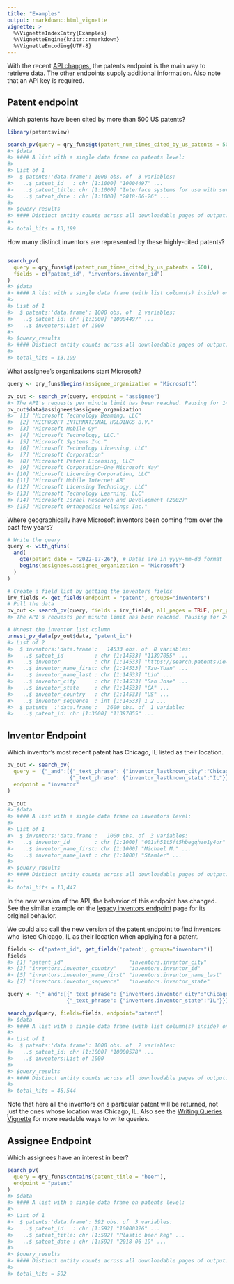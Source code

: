 ```yaml
---
title: "Examples"
output: rmarkdown::html_vignette
vignette: >
  %\VignetteIndexEntry{Examples}
  %\VignetteEngine{knitr::rmarkdown}
  %\VignetteEncoding{UTF-8}
---
```




With the recent [API changes](api-changes.html), the patents endpoint is the main way to retrieve data. The other 
endpoints supply additional information.  Also note that an API key is required.

## Patent endpoint

Which patents have been cited by more than 500 US patents?


``` r
library(patentsview)

search_pv(query = qry_funs$gt(patent_num_times_cited_by_us_patents = 500))
#> $data
#> #### A list with a single data frame on patents level:
#> 
#> List of 1
#>  $ patents:'data.frame':	1000 obs. of  3 variables:
#>   ..$ patent_id   : chr [1:1000] "10004497" ...
#>   ..$ patent_title: chr [1:1000] "Interface systems for use with surgical ins"..
#>   ..$ patent_date : chr [1:1000] "2018-06-26" ...
#> 
#> $query_results
#> #### Distinct entity counts across all downloadable pages of output:
#> 
#> total_hits = 13,199
```

How many distinct inventors are represented by these highly-cited patents?


``` r

search_pv(
  query = qry_funs$gt(patent_num_times_cited_by_us_patents = 500),
  fields = c("patent_id", "inventors.inventor_id")
)
#> $data
#> #### A list with a single data frame (with list column(s) inside) on patents level:
#> 
#> List of 1
#>  $ patents:'data.frame':	1000 obs. of  2 variables:
#>   ..$ patent_id: chr [1:1000] "10004497" ...
#>   ..$ inventors:List of 1000
#> 
#> $query_results
#> #### Distinct entity counts across all downloadable pages of output:
#> 
#> total_hits = 13,199
```
What assignee's organizations start Microsoft?


``` r
query <- qry_funs$begins(assignee_organization = "Microsoft")

pv_out <- search_pv(query, endpoint = "assignee")
#> The API's requests per minute limit has been reached. Pausing for 14 seconds before continuing.
pv_out$data$assignees$assignee_organization
#>  [1] "Microsoft Technology Beaming, LLC"               
#>  [2] "MICROSOFT INTERNATIONAL HOLDINGS B.V."           
#>  [3] "Microsoft Mobile Oy"                             
#>  [4] "Microsoft Technology, LLC."                      
#>  [5] "Microsoft Systems Inc."                          
#>  [6] "Microsoft Technology Licensing, LLC"             
#>  [7] "Microsoft Corporation"                           
#>  [8] "Microsoft Patent Licensing, LLC"                 
#>  [9] "Microsoft Corporation—One Microsoft Way"         
#> [10] "Microsoft Licencing Corporation, LLC"            
#> [11] "Microsoft Mobile Internet AB"                    
#> [12] "Microsoft Licensing Technology, LLC"             
#> [13] "Microsoft Technology Learning, LLC"              
#> [14] "Microsoft Israel Research and Development (2002)"
#> [15] "Microsoft Orthopedics Holdings Inc."
```

Where geographically have Microsoft inventors been coming from over the past few years?


``` r
# Write the query
query <- with_qfuns(
  and(
    gte(patent_date = "2022-07-26"), # Dates are in yyyy-mm-dd format
    begins(assignees.assignee_organization = "Microsoft")
  )
)

# Create a field list by getting the inventors fields
inv_fields <- get_fields(endpoint = "patent", groups="inventors")
# Pull the data
pv_out <- search_pv(query, fields = inv_fields, all_pages = TRUE, per_page = 1000)
#> The API's requests per minute limit has been reached. Pausing for 24 seconds before continuing.

# Unnest the inventor list column
unnest_pv_data(pv_out$data, "patent_id")
#> List of 2
#>  $ inventors:'data.frame':	14533 obs. of  8 variables:
#>   ..$ patent_id          : chr [1:14533] "11397055" ...
#>   ..$ inventor           : chr [1:14533] "https://search.patentsview.org/api/"..
#>   ..$ inventor_name_first: chr [1:14533] "Tzu-Yuan" ...
#>   ..$ inventor_name_last : chr [1:14533] "Lin" ...
#>   ..$ inventor_city      : chr [1:14533] "San Jose" ...
#>   ..$ inventor_state     : chr [1:14533] "CA" ...
#>   ..$ inventor_country   : chr [1:14533] "US" ...
#>   ..$ inventor_sequence  : int [1:14533] 1 2 ...
#>  $ patents  :'data.frame':	3600 obs. of  1 variable:
#>   ..$ patent_id: chr [1:3600] "11397055" ...
```

## Inventor Endpoint

Which inventor's most recent patent has Chicago, IL listed as their location.


``` r
pv_out <- search_pv(
  query = '{"_and":[{"_text_phrase": {"inventor_lastknown_city":"Chicago"}},
                    {"_text_phrase": {"inventor_lastknown_state":"IL"}}]}',
  endpoint = "inventor"
)

pv_out
#> $data
#> #### A list with a single data frame on inventors level:
#> 
#> List of 1
#>  $ inventors:'data.frame':	1000 obs. of  3 variables:
#>   ..$ inventor_id        : chr [1:1000] "001sh51t5ft5hbegqhzo1y4or" ...
#>   ..$ inventor_name_first: chr [1:1000] "Michael M." ...
#>   ..$ inventor_name_last : chr [1:1000] "Stamler" ...
#> 
#> $query_results
#> #### Distinct entity counts across all downloadable pages of output:
#> 
#> total_hits = 13,447
```
 In the new version of the API, the behavior of this endpoint has changed.  See the similar example
on the [legacy inventors endpoint](https://patentsview.org/apis/api-endpoints/inventors) page
for its original behavior.

We could also call the new version of the patent endpoint to find inventors who listed
Chicago, IL as their location when applying for a patent.


``` r
fields <- c("patent_id", get_fields('patent', groups="inventors"))
fields
#> [1] "patent_id"                     "inventors.inventor_city"      
#> [3] "inventors.inventor_country"    "inventors.inventor_id"        
#> [5] "inventors.inventor_name_first" "inventors.inventor_name_last" 
#> [7] "inventors.inventor_sequence"   "inventors.inventor_state"

query <- '{"_and":[{"_text_phrase": {"inventors.inventor_city":"Chicago"}},
                   {"_text_phrase": {"inventors.inventor_state":"IL"}}]}'

search_pv(query, fields=fields, endpoint="patent")
#> $data
#> #### A list with a single data frame (with list column(s) inside) on patents level:
#> 
#> List of 1
#>  $ patents:'data.frame':	1000 obs. of  2 variables:
#>   ..$ patent_id: chr [1:1000] "10000578" ...
#>   ..$ inventors:List of 1000
#> 
#> $query_results
#> #### Distinct entity counts across all downloadable pages of output:
#> 
#> total_hits = 46,544
```

Note that here all the inventors on a particular patent will be returned, not just the ones whose
location was Chicago, IL.  Also see the [Writing Queries Vignette](writing-queries.html) for more readable ways
to write queries.

## Assignee Endpoint

Which assignees have an interest in beer?


``` r
search_pv(
  query = qry_funs$contains(patent_title = "beer"),
  endpoint = "patent"
)
#> $data
#> #### A list with a single data frame on patents level:
#> 
#> List of 1
#>  $ patents:'data.frame':	592 obs. of  3 variables:
#>   ..$ patent_id   : chr [1:592] "10000326" ...
#>   ..$ patent_title: chr [1:592] "Plastic beer keg" ...
#>   ..$ patent_date : chr [1:592] "2018-06-19" ...
#> 
#> $query_results
#> #### Distinct entity counts across all downloadable pages of output:
#> 
#> total_hits = 592
```
